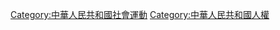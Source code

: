 {{catmore|中国维权运动}}
[[Category:中華人民共和國社會運動|Category:中華人民共和國社會運動]]
[[Category:中華人民共和國人權|Category:中華人民共和國人權]]